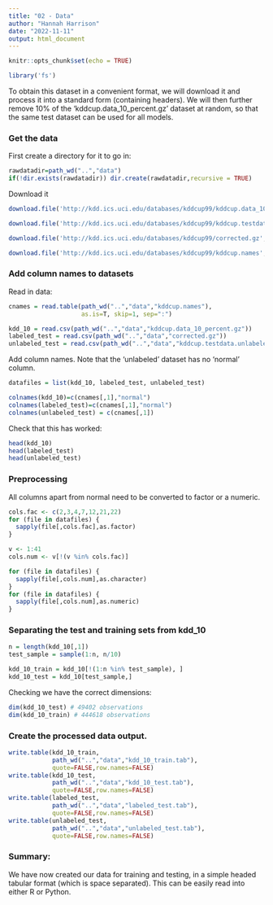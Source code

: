 ---
title: "02 - Data"
author: "Hannah Harrison"
date: "2022-11-11"
output: html_document
---

```{r setup, include=FALSE}
knitr::opts_chunk$set(echo = TRUE)
```
```{r}
library('fs')
```

To obtain this dataset in a convenient format, we will download it and process it into a standard form (containing headers). We will then further remove 10% of the 'kddcup.data_10_percent.gz' dataset at random, so that the same test dataset can be used for all models.

### Get the data

First create a directory for it to go in:
```{r}
rawdatadir=path_wd("..","data")
if(!dir.exists(rawdatadir)) dir.create(rawdatadir,recursive = TRUE)
```

Download it
```{r}
download.file('http://kdd.ics.uci.edu/databases/kddcup99/kddcup.data_10_percent.gz', path_wd("..","data","kddcup.data_10_percent.gz"))

download.file('http://kdd.ics.uci.edu/databases/kddcup99/kddcup.testdata.unlabeled_10_percent.gz', path_wd("..","data","kddcup.testdata.unlabeled_10_percent.gz"))

download.file('http://kdd.ics.uci.edu/databases/kddcup99/corrected.gz', path_wd("..","data","corrected.gz"))

download.file('http://kdd.ics.uci.edu/databases/kddcup99/kddcup.names', path_wd("..","data","kddcup.names"))

```
### Add column names to datasets

Read in data:
```{r}
cnames = read.table(path_wd("..","data","kddcup.names"),
                    as.is=T, skip=1, sep=":")

kdd_10 = read.csv(path_wd("..","data","kddcup.data_10_percent.gz"))
labeled_test = read.csv(path_wd("..","data","corrected.gz"))
unlabeled_test = read.csv(path_wd("..","data","kddcup.testdata.unlabeled_10_percent.gz"))


```
Add column names. Note that the 'unlabeled' dataset has no 'normal' column.

```{r}

datafiles = list(kdd_10, labeled_test, unlabeled_test)

colnames(kdd_10)=c(cnames[,1],"normal")
colnames(labeled_test)=c(cnames[,1],"normal")
colnames(unlabeled_test) = c(cnames[,1])


```


Check that this has worked:
```{r}
head(kdd_10)
head(labeled_test)
head(unlabeled_test)
```

### Preprocessing

All columns apart from normal need to be converted to factor or a numeric.
```{r}
cols.fac <- c(2,3,4,7,12,21,22)
for (file in datafiles) {
  sapply(file[,cols.fac],as.factor)
}

v <- 1:41
cols.num <- v[!(v %in% cols.fac)]

for (file in datafiles) {
  sapply(file[,cols.num],as.character)
}
for (file in datafiles) {
  sapply(file[,cols.num],as.numeric)
}

```


### Separating the test and training sets from kdd_10

```{r}
n = length(kdd_10[,1])
test_sample = sample(1:n, n/10)

kdd_10_train = kdd_10[!(1:n %in% test_sample), ]
kdd_10_test = kdd_10[test_sample,]
```

Checking we have the correct dimensions:
```{r}
dim(kdd_10_test) # 49402 observations
dim(kdd_10_train) # 444618 observations
```

### Create the processed data output.

```{r}

write.table(kdd_10_train,
            path_wd("..","data","kdd_10_train.tab"),
            quote=FALSE,row.names=FALSE)
write.table(kdd_10_test,
            path_wd("..","data","kdd_10_test.tab"),
            quote=FALSE,row.names=FALSE)
write.table(labeled_test,
            path_wd("..","data","labeled_test.tab"),
            quote=FALSE,row.names=FALSE)
write.table(unlabeled_test,
            path_wd("..","data","unlabeled_test.tab"),
            quote=FALSE,row.names=FALSE)

```
### Summary:

We have now created our data for training and testing, in a simple headed tabular format (which is space separated). This can be easily read into either R or Python.
